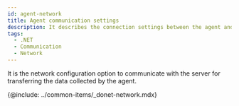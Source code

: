 ```yaml
---
id: agent-network
title: Agent communication settings
description: It describes the connection settings between the agent and the server.
tags:
  - .NET
  - Communication
  - Network
---
```


It is the network configuration option to communicate with the server for transferring the data collected by the agent.

{@include: ../common-items/_donet-network.mdx}  
